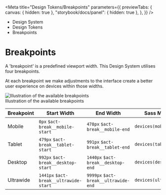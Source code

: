 
<Meta
	title="Design Tokens/Breakpoints"
	parameters={{
		previewTabs: {
			canvas: { hidden: true },
			"storybook/docs/panel": { hidden: true },
		},
	}}
/>

<div className="act-docs-container">
	<Masthead />
	<div className="act-flex act-flex-light-grey-gradient">
		<div className="act-flex__container act-flex__container-padding-trim">
			<div className="act-flex__grid">
				<div className="act-flex__row">
					<div className="act-col act-col-sm-12">
						<div className="act-box">
							<div className="act-breadcrumbs">
								<ul className="act-breadcrumbs__container">
									<li className="act-breadcrumbs__crumb act-h6">
										<LinkTo className="act-breadcrumbs__crumb__link" kind="system-introduction--page">
											Design System <i className="fa-solid fa-angle-right"></i>
										</LinkTo>
									</li>
									<li className="act-breadcrumbs__crumb act-h6">
										<LinkTo className="act-breadcrumbs__crumb__link" kind="design-tokens-overview--page">
											Design Tokens <i className="fa-solid fa-angle-right"></i>
										</LinkTo>
									</li>
									<li className="act-breadcrumbs__crumb act-h6">
										<LinkTo className="act-breadcrumbs__crumb__link" kind="design-tokens-breakpoints--page">
											Breakpoints <i className="fa-solid fa-angle-right"></i>
										</LinkTo>
									</li>
								</ul>
							</div>
							<h1>Breakpoints</h1>
						</div>
					</div>
				</div>
			</div>
		</div>
	</div>
	<div className="act-flex">
		<div className="act-flex__container">
			<div className="act-flex__grid">
				<div className="act-flex__row">
					<div className="act-col act-col-sm-12">
						<div className="act-box">
							<p>A 'breakpoint' is a predefined viewport width. This Design System utilises four breakpoints.</p>
							<p>At each breakpoint we make adjustments to the interface create a better user experience on devices within those widths.</p>
							<div className="act-img">
								<img src="/images/2-design-tokens-breakpoints-1.png" alt="Illustration of the available breakpoints" />
								<div className="act-img__description act-p-small">
									<i class="fa-solid fa-circle-info"></i> Illustration of the available breakpoints
								</div>
							</div>
							<div className="act-table-container">
								<table className="act-table">
									<thead>
										<tr>
											<th>Breakpoint</th>
											<th>Start Width</th>
											<th>End Width</th>
											<th>Sass Mixin</th>
										</tr>
									</thead>
									<tbody>
										<tr>
											<td>Mobile</td>
											<td>
												<code>0px</code>
												<code className="sass-var">$act-break__mobile-start</code>
											</td>
											<td>
												<code>478px</code>
												<code className="sass-var">$act-break__mobile-end</code>
											</td>
											<td>
												<code className="sass-var">devices(mobile)</code>
											</td>
										</tr>
										<tr>
											<td>Tablet</td>
											<td>
												<code>479px</code>
												<code className="sass-var">$act-break__tablet-start</code>
											</td>
											<td>
												<code>991px</code>
												<code className="sass-var">$act-break__tablet-end</code>
											</td>
											<td>
												<code className="sass-var">devices(tablet)</code>
											</td>
										</tr>
										<tr>
											<td>Desktop</td>
											<td>
												<code>992px</code>
												<code className="sass-var">$act-break__desktop-start</code>
											</td>
											<td>
												<code>1440px</code>
												<code className="sass-var">$act-break__desktop-end</code>
											</td>
											<td>
												<code className="sass-var">devices(desktop)</code>
											</td>
										</tr>
										<tr>
											<td>Ultrawide</td>
											<td>
												<code>1441px</code>
												<code className="sass-var">$act-break__ultrawide-start</code>
											</td>
											<td>
												<code>9999px</code>
												<code className="sass-var">$act-break__ultrawide-end</code>
											</td>
											<td>
												<code className="sass-var">devices(ultrawide)</code>
											</td>
										</tr>
									</tbody>
								</table>
							</div>
						</div>
					</div>
				</div>
			</div>
		</div>
	</div>
	<AoC />
	<Footer />
</div>
